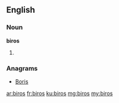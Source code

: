 ==English==

===Noun===
'''biros'''

# {{plural of|biro}}

===Anagrams===
* [[Boris#English|Boris]]

[[ar:biros]]
[[fr:biros]]
[[ku:biros]]
[[mg:biros]]
[[my:biros]]